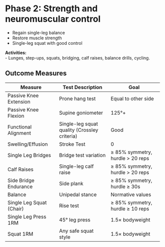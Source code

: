 # Phase 2: Strength and neuromuscular control {#phase-2-strength-and-neuromuscular-control}


::: {.callout-important title="Most Important Goals — Phase 2"}
-   Regain single-leg balance\
-   Restore muscle strength\
-   Single-leg squat with good control\
:::

**Activities:**\
- Lunges, step-ups, squats, bridging, calf raises, balance drills, cycling.

## Outcome Measures {#phase2-outcomes}

| Measure | Test Description | Goal |
|------------------------|------------------------|------------------------|
| Passive Knee Extension | Prone hang test | Equal to other side |
| Passive Knee Flexion | Supine goniometer | 125°+ |
| Functional Alignment | Single-leg squat quality (Crossley criteria) | Good |
| Swelling/Effusion | Stroke Test | 0 |
| Single Leg Bridges | Bridge test variation | ≥ 85% symmetry, hurdle \> 20 reps |
| Calf Raises | Single-leg calf raise | ≥ 85% symmetry, hurdle \> 20 reps |
| Side Bridge Endurance | Side plank | ≥ 85% symmetry, hurdle ≥ 30s |
| Balance | Unipedal stance | Normative values |
| Single Leg Squat (Chair) | Rise test | ≥ 85% symmetry, hurdle ≥ 10 reps |
| Single Leg Press 1RM | 45° leg press | 1.5× bodyweight |
| Squat 1RM | Any safe squat style | 1.5× bodyweight |

